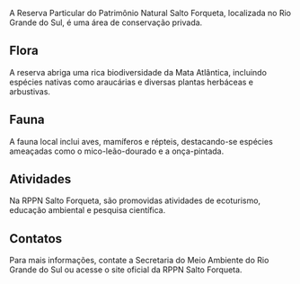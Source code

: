 A Reserva Particular do Patrimônio Natural Salto Forqueta, localizada no Rio Grande do Sul, é uma área de conservação privada.

## Flora

A reserva abriga uma rica biodiversidade da Mata Atlântica, incluindo espécies nativas como araucárias e diversas plantas herbáceas e arbustivas.

## Fauna

A fauna local inclui aves, mamíferos e répteis, destacando-se espécies ameaçadas como o mico-leão-dourado e a onça-pintada.

## Atividades

Na RPPN Salto Forqueta, são promovidas atividades de ecoturismo, educação ambiental e pesquisa científica.

## Contatos

Para mais informações, contate a Secretaria do Meio Ambiente do Rio Grande do Sul ou acesse o site oficial da RPPN Salto Forqueta.